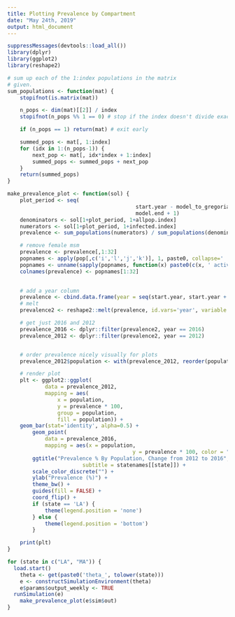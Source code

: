 ```yaml
---
title: Plotting Prevalence by Compartment
date: "May 24th, 2019"
output: html_document
---
```


```r
suppressMessages(devtools::load_all())
library(dplyr)
library(ggplot2)
library(reshape2)

# sum up each of the 1:index populations in the matrix
# given.
sum_populations <- function(mat) {
	stopifnot(is.matrix(mat))

	n_pops <- dim(mat)[[2]] / index
	stopifnot(n_pops %% 1 == 0) # stop if the index doesn't divide exactly

	if (n_pops == 1) return(mat) # exit early 

	summed_pops <- mat[, 1:index]
	for (idx in 1:(n_pops-1)) {
		next_pop <- mat[, idx*index + 1:index]
		summed_pops <- summed_pops + next_pop
	}
	return(summed_pops)
}

make_prevalence_plot <- function(sol) {
	plot_period <- seq(
										 start.year - model_to_gregorian_difference + 1,
										 model.end + 1)
	denominators <- sol[1+plot_period, 1+allpop.index]
	numerators <- sol[1+plot_period, 1+infected.index]
	prevalence <- sum_populations(numerators) / sum_populations(denominators)

	# remove female msm
	prevalence <- prevalence[,1:32]
	popnames <- apply(pop[,c('i','l','j','k')], 1, paste0, collapse=' ')
	popnames <- unname(sapply(popnames, function(x) paste0(c(x, ' activity'), collapse='')))
	colnames(prevalence) <- popnames[1:32]

  
	# add a year column
	prevalence <- cbind.data.frame(year = seq(start.year, start.year + 10), prevalence)
	# melt
	prevalence2 <- reshape2::melt(prevalence, id.vars='year', variable.name = 'population', value.name = 'prevalence')

	# get just 2016 and 2012
	prevalence_2016 <- dplyr::filter(prevalence2, year == 2016)
	prevalence_2012 <- dplyr::filter(prevalence2, year == 2012)


	# order prevalence nicely visually for plots
	prevalence_2012$population <- with(prevalence_2012, reorder(population, prevalence))

	# render plot
	plt <- ggplot2::ggplot(
			data = prevalence_2012,
			mapping = aes(
				x = population, 
				y = prevalence * 100, 
				group = population,
				fill = population)) + 
    geom_bar(stat='identity', alpha=0.5) + 
		geom_point(
			data = prevalence_2016,
			mapping = aes(x = population,
										y = prevalence * 100, color = "Prevalence in 2016")) + 
		ggtitle("Prevalence % By Population, Change from 2012 to 2016",
						subtitle = statenames[[state]]) + 
		scale_color_discrete("") + 
		ylab("Prevalence (%)") + 
		theme_bw() + 
		guides(fill = FALSE) +
		coord_flip() + 
		if (state == 'LA') {
			theme(legend.position = 'none')
		} else {
			theme(legend.position = 'bottom')
		} 

	print(plt)
}

for (state in c("LA", "MA")) {
  load.start()
	theta <- get(paste0('theta_', tolower(state)))
	e <- constructSimulationEnvironment(theta)
	e$params$output_weekly <- TRUE
  runSimulation(e)
	make_prevalence_plot(e$sim$out)
}

```

